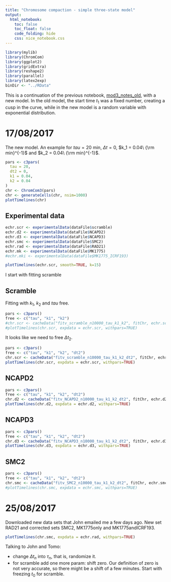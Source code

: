 ```yaml
---
title: "Chromosome compaction - simple three-state model"
output: 
  html_notebook:
    toc: false
    toc_float: false
    code_folding: hide
    css: nice_notebook.css
---
```


```r
library(mylib)
library(ChromCom)
library(ggplot2)
library(gridExtra)
library(reshape2)
library(parallel)
library(latex2exp)
binDir <- "../RData"
```

This is a continuation of the previous notebook, [mod3_notes_old](), with a new model. In the old model, the start time $t_1$ was a fixed number, creating a cusp in the curve, while in the new model is a random variable with exponential distribution.

# 17/08/2017

The new model. An example for $tau = 20$ min, $\Delta t = 0$, $k_1 = 0.04\ {\rm min}^{-1}$ and $k_2 = 0.04\ {\rm min}^{-1}$.

```r
pars <- c3pars(
  tau = 20,
  dt2 = 0,
  k1 = 0.04,
  k2 = 0.04
)
chr <- ChromCom3(pars)
chr <- generateCells(chr, nsim=1000)
plotTimelines(chr)
```

## Experimental data

```r
echr.scr <- experimentalData(dataFile$scramble)
echr.d2 <- experimentalData(dataFile$NCAPD2)
echr.d3 <- experimentalData(dataFile$NCAPD3)
echr.smc <- experimentalData(dataFile$SMC2)
echr.rad <- experimentalData(dataFile$RAD21)
echr.mk <- experimentalData(dataFile$MK1775)
#echr.mki <- experimentalData(dataFile$MK1775_ICRF193)

plotTimelines(echr.scr, smooth=TRUE, k=15)
```



I start with fitting scramble

## Scramble

Fitting with $k_1$, $k_2$ and $tau$ free.

```r
pars <- c3pars()
free <- c("tau", "k1", "k2")
#chr.scr <- cacheData("fitv_scramble_n10000_tau_k1_k2", fitChr, echr.scr, pars, free, nsim=3000, ntry=32, ncores=6, binDir=binDir)
#plotTimelines(chr.scr, expdata = echr.scr, withpars=TRUE)
```

It looks like we need to free $\Delta t_2$.

```r
pars <- c3pars()
free <- c("tau", "k1", "k2", "dt2")
chr.scr <- cacheData("fitv_scramble_n10000_tau_k1_k2_dt2", fitChr, echr.scr, pars, free, nsim=10000, ntry=100, ncores=6, binDir=binDir)
plotTimelines(chr.scr, expdata = echr.scr, withpars=TRUE)
```

## NCAPD2

```r
pars <- c3pars()
free <- c("tau", "k1", "k2", "dt2")
chr.d2 <- cacheData("fitv_NCAPD2_n10000_tau_k1_k2_dt2", fitChr, echr.d2, pars, free, nsim=10000, ntry=100, ncores=6, binDir=binDir)
plotTimelines(chr.d2, expdata = echr.d2, withpars=TRUE)
```


## NCAPD3

```r
pars <- c3pars()
free <- c("tau", "k1", "k2", "dt2")
chr.d3 <- cacheData("fitv_NCAPD3_n10000_tau_k1_k2_dt2", fitChr, echr.d3, pars, free, nsim=10000, ntry=100, ncores=6, binDir=binDir)
plotTimelines(chr.d3, expdata = echr.d3, withpars=TRUE)
```
## SMC2

```r
pars <- c3pars()
free <- c("tau", "k1", "k2", "dt2")
chr.smc <- cacheData("fitv_SMC2_n10000_tau_k1_k2_dt2", fitChr, echr.smc, pars, free, nsim=10000, ntry=100, ncores=6, binDir=binDir)
#plotTimelines(chr.smc, expdata = echr.smc, withpars=TRUE)
```

# 25/08/2017

Downloaded new data sets that John emailed me a few days ago. New set RAD21 and corrected sets SMC2, MK1775only and MK1775andICRF193.

```r
plotTimelines(chr.smc, expdata = echr.rad, withpars=TRUE)
```

Talking to John and Tomo:


- change $\Delta t_n$ into $\tau_n$, that is, randomize it.
- for scramble add one more param: shift zero. Our definition of zero is not very accurate, so there might be a shift of a few minutes. Start with freezing $t_0$ for scramble.
